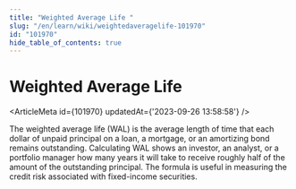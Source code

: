 ```yaml
---
title: "Weighted Average Life "
slug: "/en/learn/wiki/weightedaveragelife-101970"
id: "101970"
hide_table_of_contents: true
---
```



# Weighted Average Life 

<ArticleMeta id={101970} updatedAt={'2023-09-26 13:58:58'} />
<div className='border-solid border-b border-t-0 my-4 border-[var(--ifm-color-gray-300)]' />

The weighted average life (WAL) is the average length of time that each dollar of unpaid principal on a loan, a mortgage, or an amortizing bond remains outstanding. Calculating WAL shows an investor, an analyst, or a portfolio manager how many years it will take to receive roughly half of the amount of the outstanding principal. The formula is useful in measuring the credit risk associated with fixed-income securities.

